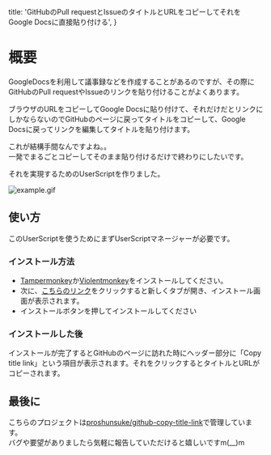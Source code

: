   title: 'GitHubのPull requestとIssueのタイトルとURLをコピーしてそれをGoogle Docsに直接貼り付ける',
}

# 概要

GoogleDocsを利用して議事録などを作成することがあるのですが、その際にGitHubのPull requestやIssueのリンクを貼り付けることがよくあります。  

ブラウザのURLをコピーしてGoogle Docsに貼り付けて、それだけだとリンクにしかならないのでGitHubのページに戻ってタイトルをコピーして、Google Docsに戻ってリンクを編集してタイトルを貼り付けます。  

これが結構手間なんですよね。。  
一発でまるごとコピーしてそのまま貼り付けるだけで終わりにしたいです。

それを実現するためのUserScriptを作りました。

![example.gif](https://raw.githubusercontent.com/proshunsuke/github-copy-title-link/d786bd69d15c75385ca34389e3bf35adaa0362e6/example.gif)

## 使い方

このUserScriptを使うためにまずUserScriptマネージャーが必要です。

### インストール方法

* [Tampermonkey](https://www.tampermonkey.net/)か[Violentmonkey](https://violentmonkey.github.io/get-it/)をインストールしてください。
* 次に、[こちらのリンク](https://github.com/proshunsuke/github-copy-title-link/raw/main/github-copy-title-link.user.js)をクリックすると新しくタブが開き、インストール画面が表示されます。
* インストールボタンを押してインストールしてください

### インストールした後

インストールが完了するとGitHubのページに訪れた時にヘッダー部分に「Copy title link」という項目が表示されます。それをクリックするとタイトルとURLがコピーされます。

## 最後に

こちらのプロジェクトは[proshunsuke/github-copy-title-link](https://github.com/proshunsuke/github-copy-title-link)で管理しています。  
バグや要望がありましたら気軽に報告していただけると嬉しいですm(__)m
